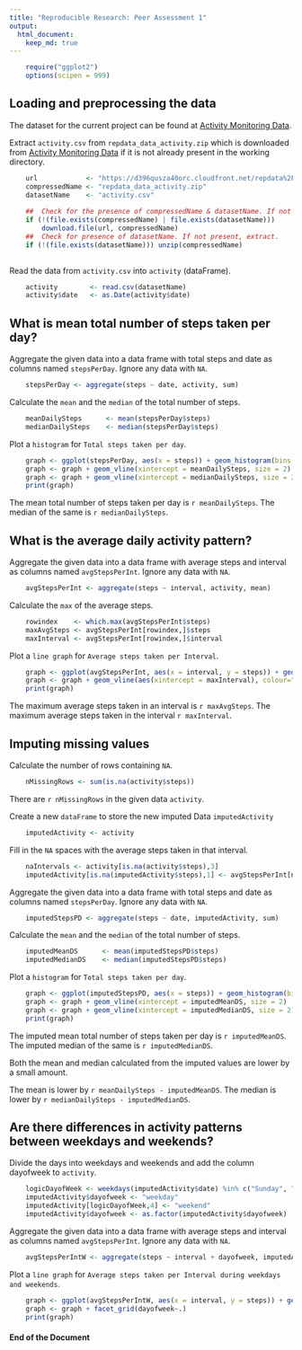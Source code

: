 ```yaml
---
title: "Reproducible Research: Peer Assessment 1"
output: 
  html_document:
    keep_md: true
---
```

```r
    require("ggplot2")
    options(scipen = 999)
```

## Loading and preprocessing the data
The dataset for the current project can be found at [Activity Monitoring Data](https://d396qusza40orc.cloudfront.net/repdata%2Fdata%2Factivity.zip).

Extract `activity.csv` from `repdata_data_activity.zip` which is downloaded from [Activity Monitoring Data](https://d396qusza40orc.cloudfront.net/repdata%2Fdata%2Factivity.zip) if it is not already present in the working directory.
```r
    url            <- "https://d396qusza40orc.cloudfront.net/repdata%2Fdata%2Factivity.zip"
    compressedName <- "repdata_data_activity.zip"
    datasetName    <- "activity.csv"
    
    ##  Check for the presence of compressedName & datasetName. If not present, download.
    if (!(file.exists(compressedName) | file.exists(datasetName))) 
        download.file(url, compressedName)
    ##  Check for presence of datasetName. If not present, extract.
    if (!(file.exists(datasetName))) unzip(compressedName)
    
```

Read the data from `activity.csv` into `activity` (dataFrame).
```r
    activity        <- read.csv(datasetName)
    activity$date   <- as.Date(activity$date) 
```

## What is mean total number of steps taken per day?
Aggregate the given data into a data frame with total steps and date as columns named  `stepsPerDay`. Ignore any data with `NA`.
```r
    stepsPerDay <- aggregate(steps ~ date, activity, sum)
```

Calculate the `mean` and the `median` of the total number of steps.
```r
    meanDailySteps      <- mean(stepsPerDay$steps)
    medianDailySteps    <- median(stepsPerDay$steps) 
```

Plot a `histogram` for `Total steps taken per day`.
```r
    graph <- ggplot(stepsPerDay, aes(x = steps)) + geom_histogram(bins = 5)
    graph <- graph + geom_vline(xintercept = meanDailySteps, size = 2)
    graph <- graph + geom_vline(xintercept = medianDailySteps, size = 2)
    print(graph)
```

The mean total number of steps taken per day is `r meanDailySteps`.
The median of the same is `r medianDailySteps`.

## What is the average daily activity pattern?
Aggregate the given data into a data frame with average steps and interval as columns named  `avgStepsPerInt`. Ignore any data with `NA`.
```r
    avgStepsPerInt <- aggregate(steps ~ interval, activity, mean)
```

Calculate the `max` of the average steps.
```r
    rowindex    <- which.max(avgStepsPerInt$steps)
    maxAvgSteps <- avgStepsPerInt[rowindex,]$steps
    maxInterval <- avgStepsPerInt[rowindex,]$interval
```

Plot a `line graph` for `Average steps taken per Interval`.
```r
    graph <- ggplot(avgStepsPerInt, aes(x = interval, y = steps)) + geom_line()
    graph <- graph + geom_vline(aes(xintercept = maxInterval), colour="#BB0000")
    print(graph)
```

The maximum average steps taken in an interval is `r maxAvgSteps`.
The maximum average steps taken in the interval `r maxInterval`.

## Imputing missing values
Calculate the number of rows containing `NA`.
```r
    nMissingRows <- sum(is.na(activity$steps))
```

There are `r nMissingRows` in the given data `activity`.

Create a new `dataFrame` to store the new imputed Data `imputedActivity`
```r
    imputedActivity <- activity
```
Fill in the `NA` spaces with the average steps taken in that interval.
```r
    naIntervals <- activity[is.na(activity$steps),3]
    imputedActivity[is.na(imputedActivity$steps),1] <- avgStepsPerInt[naIntervals%/%5+1,2]
```

Aggregate the given data into a data frame with total steps and date as columns named  `stepsPerDay`. Ignore any data with `NA`.
```r
    imputedStepsPD <- aggregate(steps ~ date, imputedActivity, sum)
```

Calculate the `mean` and the `median` of the total number of steps.
```r
    imputedMeanDS      <- mean(imputedStepsPD$steps)
    imputedMedianDS    <- median(imputedStepsPD$steps) 
```

Plot a `histogram` for `Total steps taken per day`.
```r
    graph <- ggplot(imputedStepsPD, aes(x = steps)) + geom_histogram(bins = 5)
    graph <- graph + geom_vline(xintercept = imputedMeanDS, size = 2)
    graph <- graph + geom_vline(xintercept = imputedMedianDS, size = 2)
    print(graph)
```

The imputed mean total number of steps taken per day is `r imputedMeanDS`.
The imputed median of the same is `r imputedMedianDS`.

Both the mean and median calculated from the imputed values are lower by a small amount.

The mean is lower by `r meanDailySteps - imputedMeanDS`.
The median is lower by `r medianDailySteps - imputedMedianDS`.

## Are there differences in activity patterns between weekdays and weekends?
Divide the days into weekdays and weekends and add the column dayofweek to `activity`.
```r
    logicDayofWeek <- weekdays(imputedActivity$date) %in% c("Sunday", "Saturday")
    imputedActivity$dayofweek <- "weekday"
    imputedActivity[logicDayofWeek,4] <- "weekend"
    imputedActivity$dayofweek <- as.factor(imputedActivity$dayofweek)
```

Aggregate the given data into a data frame with average steps and interval as columns named  `avgStepsPerInt`. Ignore any data with `NA`.
```r
    avgStepsPerIntW <- aggregate(steps ~ interval + dayofweek, imputedActivity, mean)
```

Plot a `line graph` for `Average steps taken per Interval during weekdays and weekends`.
```r
    graph <- ggplot(avgStepsPerIntW, aes(x = interval, y = steps)) + geom_line()
    graph <- graph + facet_grid(dayofweek~.)
    print(graph)
```

#### End of the Document